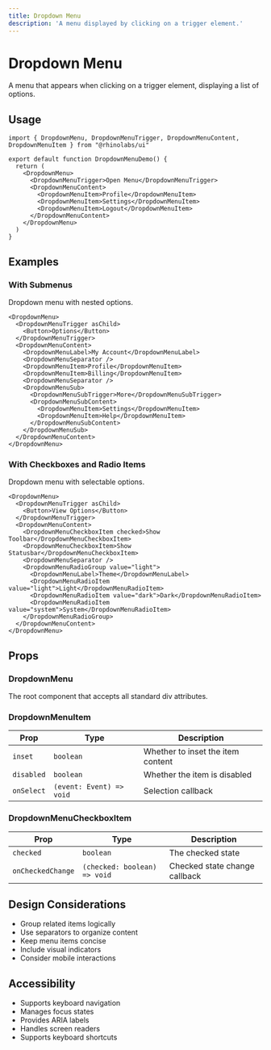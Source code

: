 ```yaml
---
title: Dropdown Menu
description: 'A menu displayed by clicking on a trigger element.'
---
```


# Dropdown Menu

A menu that appears when clicking on a trigger element, displaying a list of options.

## Usage

```tsx
import { DropdownMenu, DropdownMenuTrigger, DropdownMenuContent, DropdownMenuItem } from "@rhinolabs/ui"

export default function DropdownMenuDemo() {
  return (
    <DropdownMenu>
      <DropdownMenuTrigger>Open Menu</DropdownMenuTrigger>
      <DropdownMenuContent>
        <DropdownMenuItem>Profile</DropdownMenuItem>
        <DropdownMenuItem>Settings</DropdownMenuItem>
        <DropdownMenuItem>Logout</DropdownMenuItem>
      </DropdownMenuContent>
    </DropdownMenu>
  )
}
```

## Examples

### With Submenus

Dropdown menu with nested options.

```tsx
<DropdownMenu>
  <DropdownMenuTrigger asChild>
    <Button>Options</Button>
  </DropdownMenuTrigger>
  <DropdownMenuContent>
    <DropdownMenuLabel>My Account</DropdownMenuLabel>
    <DropdownMenuSeparator />
    <DropdownMenuItem>Profile</DropdownMenuItem>
    <DropdownMenuItem>Billing</DropdownMenuItem>
    <DropdownMenuSeparator />
    <DropdownMenuSub>
      <DropdownMenuSubTrigger>More</DropdownMenuSubTrigger>
      <DropdownMenuSubContent>
        <DropdownMenuItem>Settings</DropdownMenuItem>
        <DropdownMenuItem>Help</DropdownMenuItem>
      </DropdownMenuSubContent>
    </DropdownMenuSub>
  </DropdownMenuContent>
</DropdownMenu>
```

### With Checkboxes and Radio Items

Dropdown menu with selectable options.

```tsx
<DropdownMenu>
  <DropdownMenuTrigger asChild>
    <Button>View Options</Button>
  </DropdownMenuTrigger>
  <DropdownMenuContent>
    <DropdownMenuCheckboxItem checked>Show Toolbar</DropdownMenuCheckboxItem>
    <DropdownMenuCheckboxItem>Show Statusbar</DropdownMenuCheckboxItem>
    <DropdownMenuSeparator />
    <DropdownMenuRadioGroup value="light">
      <DropdownMenuLabel>Theme</DropdownMenuLabel>
      <DropdownMenuRadioItem value="light">Light</DropdownMenuRadioItem>
      <DropdownMenuRadioItem value="dark">Dark</DropdownMenuRadioItem>
      <DropdownMenuRadioItem value="system">System</DropdownMenuRadioItem>
    </DropdownMenuRadioGroup>
  </DropdownMenuContent>
</DropdownMenu>
```

## Props

### DropdownMenu

The root component that accepts all standard div attributes.

### DropdownMenuItem

| Prop | Type | Description |
|------|------|-------------|
| `inset` | `boolean` | Whether to inset the item content |
| `disabled` | `boolean` | Whether the item is disabled |
| `onSelect` | `(event: Event) => void` | Selection callback |

### DropdownMenuCheckboxItem

| Prop | Type | Description |
|------|------|-------------|
| `checked` | `boolean` | The checked state |
| `onCheckedChange` | `(checked: boolean) => void` | Checked state change callback |

## Design Considerations

- Group related items logically
- Use separators to organize content
- Keep menu items concise
- Include visual indicators
- Consider mobile interactions

## Accessibility

- Supports keyboard navigation
- Manages focus states
- Provides ARIA labels
- Handles screen readers
- Supports keyboard shortcuts
